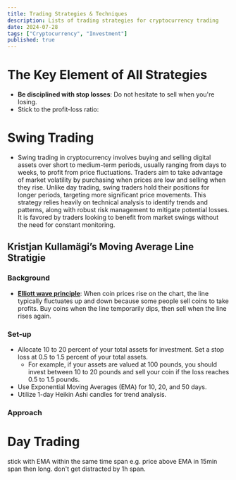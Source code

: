 ```yaml
---
title: Trading Strategies & Techniques
description: Lists of trading strategies for cryptocurrency trading
date: 2024-07-28
tags: ["Cryptocurrency", "Investment"]
published: true
---
```

# The Key Element of All Strategies
- **Be disciplined with stop losses**: Do not hesitate to sell when you're losing.
- Stick to the profit-loss ratio: 
# Swing Trading
- Swing trading in cryptocurrency involves buying and selling digital assets over short to medium-term periods, usually ranging from days to weeks, to profit from price fluctuations. Traders aim to take advantage of market volatility by purchasing when prices are low and selling when they rise. Unlike day trading, swing traders hold their positions for longer periods, targeting more significant price movements. This strategy relies heavily on technical analysis to identify trends and patterns, along with robust risk management to mitigate potential losses. It is favored by traders looking to benefit from market swings without the need for constant monitoring.
## Kristjan Kullamägi’s Moving Average Line Stratigie
### Background
- [**Elliott wave principle**](https://en.wikipedia.org/wiki/Elliott_wave_principle): When coin prices rise on the chart, the line typically fluctuates up and down because some people sell coins to take profits. Buy coins when the line temporarily dips, then sell when the line rises again.
### Set-up
- Allocate 10 to 20 percent of your total assets for investment. Set a stop loss at 0.5 to 1.5 percent of your total assets.
  - For example, if your assets are valued at 100 pounds, you should invest between 10 to 20 pounds and sell your coin if the loss reaches 0.5 to 1.5 pounds.
- Use Exponential Moving Averages (EMA) for 10, 20, and 50 days.
- Utilize 1-day Heikin Ashi candles for trend analysis.
### Approach

# Day Trading
stick with EMA within the same time span
e.g. price above EMA in 15min span then long. don't get distracted by 1h span.
